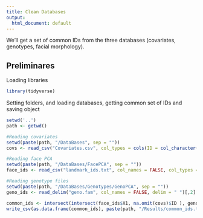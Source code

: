 ```yaml
---
title: Clean Databases
output:
  html_document: default
---
```


We'll get a set of common IDs from the three databases (covariates, genotypes, facial morphology).

## Preliminares

Loading libraries

```r
library(tidyverse)
```

Setting folders, and loading databases, getting common set of IDs and saving object

```r
setwd('..')
path <- getwd()

#Reading covariates
setwd(paste(path, "/DataBases", sep = ""))
covs <- read_csv("Covariates.csv", col_types = cols(ID = col_character() ) )

#Reading face PCA
setwd(paste(path, "/DataBases/FacePCA", sep = ""))
face_ids <- read_csv("landmark_ids.txt", col_names = FALSE, col_types = cols(X1 = col_character()) )

#Reading genotype files
setwd(paste(path, "/DataBases/Genotypes/GenoPCA", sep = ""))
geno_ids <- read_delim("geno.fam", col_names = FALSE, delim = " ")[,2]

common_ids <- intersect(intersect(face_ids$X1, na.omit(covs)$ID ), geno_ids$X2)
write_csv(as.data.frame(common_ids), paste(path, "/Results/common_ids.txt", sep = ""), col_names = FALSE)
```

